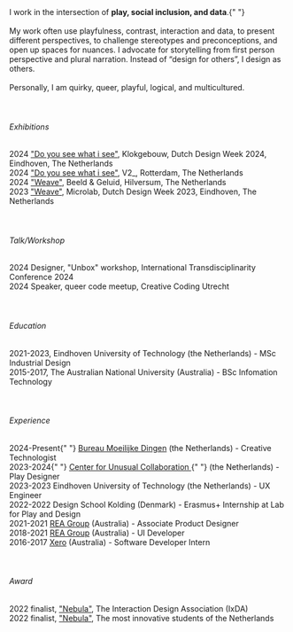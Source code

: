 
<ImageText src="../kuangyi.jpg">
  <div>
    I work in the intersection of <b>play, social inclusion, and data</b>.{" "}
    <br /> <br />
    My work often use playfulness, contrast, interaction and data, to present different perspectives, to challenge stereotypes and preconceptions, and open up spaces for nuances. I advocate for storytelling from first person perspective and plural narration. Instead of “design for others”, I design as others. 
    <br /> <br />
    Personally, I am quirky, queer, playful, logical, and multicultured.
    <br />

  </div>
</ImageText>
<br />
<br />

###### Exhibitions

<div>
  2024 <a href="/doyousee">"Do you see what i see"</a>, Klokgebouw, Dutch Design
  Week 2024, Eindhoven, The Netherlands
</div>
<div>
  2024 <a href="/doyousee">"Do you see what i see"</a>, V2_, Rotterdam, The
  Netherlands
</div>
<div>
  2024 <a href="/weave">"Weave"</a>, Beeld & Geluid, Hilversum, The Netherlands
</div>
<div>
  2023 <a href="/weave">"Weave"</a>, Microlab, Dutch Design Week 2023,
  Eindhoven, The Netherlands
</div>
<br />
<br />

###### Talk/Workshop

<div>
  2024 Designer, "Unbox" workshop, International Transdisciplinarity Conference
  2024
</div>
<div>2024 Speaker, queer code meetup, Creative Coding Utrecht</div>
<br />
<br />

###### Education

<div>
  2021-2023, Eindhoven University of Technology (the Netherlands) - MSc
  Industrial Design
  <br />
  2015-2017, The Australian National University (Australia) - BSc Infomation
  Technology
</div>
<br />
<br />

###### Experience

<div>
  2024-Present{" "}
  <a href="https://www.moeilijkedingen.nl/">Bureau Moeilijke Dingen</a> (the
  Netherlands) - Creative Technologist
  <br />
  2023-2024{" "}
  <a href="https://www.unusualcollaborations.com/">
    Center for Unusual Collaboration
  </a>{" "}
  (the Netherlands) - Play Designer
  <br />
  2023-2023 Eindhoven University of Technology (the Netherlands) - UX Engineer
  <br />
  2022-2022 Design School Kolding (Denmark) - Erasmus+ Internship at Lab for
  Play and Design
  <br />
  2021-2021 <a href="https://www.rea-group.com/">REA Group</a> (Australia) -
  Associate Product Designer
  <br />
  2018-2021 <a href="https://www.rea-group.com/">REA Group</a> (Australia) - UI
  Developer
  <br />
  2016-2017 <a href="https://www.xero.com/">Xero</a> (Australia) - Software
  Developer Intern
</div>
<br />
<br />

###### Award

<div>
  2022 finalist, <a href="/nebula">"Nebula"</a>, The Interaction Design
  Association (IxDA)
  <br />
  2022 finalist, <a href="/nebula">"Nebula"</a>, The most innovative students of
  the Netherlands
</div>
<br />
<br />
